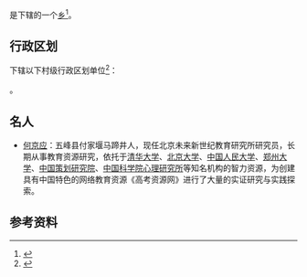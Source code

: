 {{中国乡级行政区|42/05/29/201/000}}

'''{{PAGENAMEBASE}}'''是{{PRC admin/fullname|42/05/29/201/000|3}}下辖的一个[[乡_(中华人民共和国)|乡]]<ref>{{PRC admin/ref sgc|{{PRC admin/parent|42/05/29/201/000}}}}</ref>。

== 行政区划 ==
{{PAGENAMEBASE}}下辖以下村级行政区划单位<ref>{{PRC admin/ref sgc|42/05/29/201/000}}</ref>：

{{PRC admin/children|42/05/29/201/000}}。

==名人==
*[[何京应|何京应]]：五峰县付家堰马蹄井人，现任北京未来新世纪教育研究所研究员，长期从事教育资源研究，依托于[[清华大学|清华大学]]、[[北京大学|北京大学]]、[[中国人民大学|中国人民大学]]、[[郑州大学|郑州大学]]、[[中国策划研究院|中国策划研究院]]、[[中国科学院心理研究所|中国科学院心理研究所]]等知名机构的智力资源，为创建具有中国特色的网络教育资源《高考资源网》进行了大量的实证研究与实践探索。

== 参考资料 ==
{{reflist}}

{{湖北行政区划小作品}}
{{PRC admin/navcat|42/05/29/201/000}}